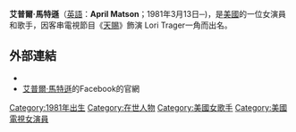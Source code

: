 '''艾普爾·馬特遜'''（[[英語|英語]]：'''April Matson'''；1981年3月13日─)，是[[美國|美國]]的一位女演員和歌手，因客串電視節目《[[天赐_(电视剧)|天賜]]》飾演 Lori Trager一角而出名。

== 外部連結 ==
* {{IMDb name|1642105}}
* [https://www.facebook.com/Veronapoothofficial/ 艾普爾·馬特遜]的Facebook的官網


{{Authority control}}
{{DEFAULTSORT: Matson, April}}
[[Category:1981年出生|Category:1981年出生]]
[[Category:在世人物|Category:在世人物]]
[[Category:美國女歌手|Category:美國女歌手]]
[[Category:美國電視女演員|Category:美國電視女演員]]